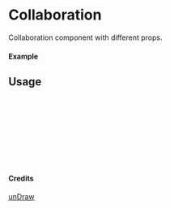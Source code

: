 
<Meta of={Collaboration} title="unDraw/Collaboration" />

# Collaboration

Collaboration component with different props.

#### Example

<Canvas of={Collaboration.Primary} />

## Usage

```ts
import { Collaboration } from "yadl-ui";

const Example = () => {
  return (
      <Collaboration />
  );
};

export default Example;
```

#### Credits
[unDraw](https://undraw.co/illustrations)
